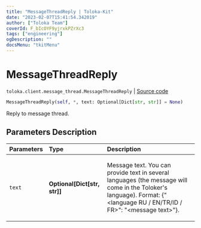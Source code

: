 ```yaml
---
title: "MessageThreadReply | Toloka-Kit"
date: "2023-02-07T15:41:54.342019"
author: ["Toloka Team"]
coverId: F_bIcOYF9yjrxkPZrXc3
tags: ["engineering"]
ogDescription: ""
docsMenu: "tkitMenu"
---
```


# MessageThreadReply
`toloka.client.message_thread.MessageThreadReply` | [Source code](https://github.com/Toloka/toloka-kit/blob/v1.1.3/src/client/message_thread.py#L150)

```python
MessageThreadReply(self, *, text: Optional[Dict[str, str]] = None)
```

Reply to message thread.

## Parameters Description

| Parameters | Type | Description |
| :----------| :----| :-----------|
`text`|**Optional\[Dict\[str, str\]\]**|<p>Message text. You can provide text in several languages (the message will come in the Toloker&#x27;s language). Format: {&quot;&lt;language RU / EN/TR/ID / FR&gt;&quot;: &quot;&lt;message text&gt;&quot;}.</p>